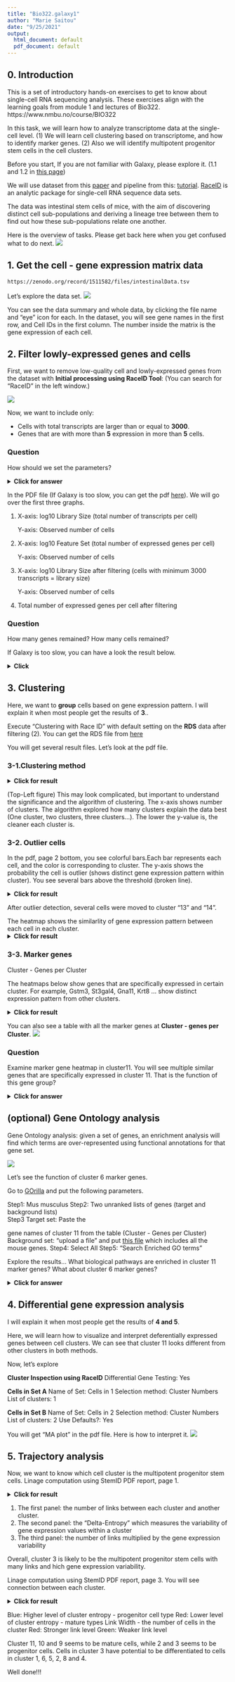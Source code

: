 ```yaml
---
title: "Bio322.galaxy1"
author: "Marie Saitou"
date: "9/25/2021"
output:
  html_document: default
  pdf_document: default
---
```

## 0. Introduction

This is a set of introductory hands-on exercises to get to know about single-cell RNA sequencing analysis. These exercises align with the learning goals from module 1 and lectures of Bio322.
https://www.nmbu.no/course/BIO322


In this task, we will learn how to analyze transcriptome data at the single-cell level. (1) We will learn cell clustering based on transcriptome, and how to identify marker genes. (2) Also we will identify multipotent progenitor stem cells in the cell clusters.

Before you start,
If you are not familiar with Galaxy, please explore it.
(1.1 and 1.2 in [this page](https://mariesaitou.github.io/Bio326/Bio326.genome.html#1_Galaxy_introduction))



We will use dataset from this [paper](https://doi.org/10.1016/j.stem.2016.05.010) and pipeline from this: [tutorial](https://training.galaxyproject.org/training-material/topics/transcriptomics/tutorials/scrna-raceid/tutorial.html). 
[RaceID](https://cran.r-project.org/web/packages/RaceID/vignettes/RaceID.html) is an analytic package for single-cell RNA sequence data sets.


The data was intestinal stem cells of mice, with the aim of discovering distinct cell sub-populations and deriving a lineage tree between them to find out how these sub-populations relate one another.


Here is the overview of tasks. Please get back here when you get confused what to do next.
![](assets/handson/workflow.png)


## 1. Get the cell - gene expression matrix data

```bash
https://zenodo.org/record/1511582/files/intestinalData.tsv
```


Let's explore the data set. 
![](assets/Bio322.09272021/Slide14.png)


You can see the data summary and whole data, by clicking the file name and "eye" icon for each.
In the dataset, you will see gene names in the first row, and Cell IDs in the first column. The number inside the matrix is the gene expression of each cell.


## 2. Filter lowly-expressed genes and cells

First, we want to remove low-quality cell and lowly-expressed genes from the dataset with **Initial processing using RaceID Tool**: 
(You can search for "RaceID" in the left window.)



![](assets/handson/raceID.png)

Now, we want to include only:

- Cells with total transcripts are larger than or equal to **3000**.
- Genes that are with more than **5** expression in more than **5** cells.

### Question 
How should we set the parameters?

<details>
  <summary> **Click for answer**</summary>      
![](assets/handson/task2.png)
</details> 




In the PDF file (If Galaxy is too slow, you can get the pdf [here](assets/handson/task2.pdf)). We will go over the first three graphs. 

(1) X-axis: log10 Library Size (total number of transcripts per cell)

    Y-axis: Observed number of cells
(2) X-axis: log10 Feature Set (total number of expressed genes per cell)

    Y-axis: Observed number of cells
(3) X-axis: log10 Library Size after filtering (cells with minimum 3000 transcripts = library size)

    Y-axis: Observed number of cells
(4) Total number of expressed genes per cell after filtering


### Question 
How many genes remained?
How many cells remained?


If Galaxy is too slow, you can have a look the result below.

<details>
  <summary> **Click**</summary>      
```bash
- Source:: genes: 20268 , cells: 431
- Filter:: genes: 2089 , cells: 287
         ::  10.3 % of genes remain, 66.6 % of cells remain
```
</details> 



## 3. Clustering 

Here, we want to **group** cells based on gene expression pattern.
I will explain it when most people get the results of **3**..

Execute "Clustering with Race ID" with default setting on the **RDS** data after filtering (2). You can get the RDS file from [here](assets/handson/RDS.rds)


You will get several result files. Let's look at the pdf file. 


### 3-1.Clustering method

<details>
  <summary> **Click for result**</summary>      
![](assets/handson/cluster.png)
</details> 

(Top-Left figure) This may look complicated, but important to understand the significance and the algorithm of clustering. 
The x-axis shows number of clusters. The algorithm explored how many clusters explain the data best (One cluster, two clusters, three clusters...). The lower the y-value is, the cleaner each cluster is.



### 3-2. Outlier cells

In the pdf, page 2 bottom, you see colorful bars.Each bar represents each cell,
and the color is corresponding to cluster. The y-axis shows the probability the cell is outlier (shows distinct gene expression pattern within cluster). You see several bars above the threshold (broken line). 

<details>
  <summary> **Click for result**</summary>      
![](assets/handson/outlier.png)
</details> 


After outlier detection, several cells were moved to cluster "13" and "14". 

The heatmap shows the similarlity of gene expression pattern between each cell in each cluster.
<details>
  <summary> **Click for result** </summary>      
![](assets/handson/heatmap.png)
</details> 

### 3-3. Marker genes
Cluster - Genes per Cluster


The heatmaps below show genes that are specifically expressed in certain cluster. For example, Gstm3, St3gal4, Gna11, Krt8 ... show distinct expression pattern from other clusters. 

<details>
  <summary> **Click for result** </summary>      
![](assets/handson/gene.cluster.png)
</details> 


You can also see a table with all the marker genes at **Cluster - genes per Cluster**.
![](assets/Bio322.09272021/Slide16.png)


### Question
Examine marker gene heatmap in cluster11. You will see multiple similar genes that are specifically expressed in cluster 11. That is the function of this gene group?

<details>
  <summary> **Click for answer**</summary>      

Defa (Defensine Alpha) is antimicrobial and cytotoxic peptides thought to be involved in host defense. [Ref Link](https://www.omim.org/entry/125220?search=defensin%20alpha&highlight=alpha%20defensin)


</details> 

## (optional) Gene Ontology analysis
Gene Ontology analysis: given a set of genes, an enrichment analysis will find which terms are over-represented using functional annotations for that gene set.

![](assets/Bio322.09272021/Slide15.png)



Let's see the function of cluster 6 marker genes.

Go to [GOrilla](http://cbl-gorilla.cs.technion.ac.il/) and put the following parameters.

Step1: Mus musculus
Step2: Two unranked lists of genes (target and background lists)   
Step3
Target set: Paste the 

gene names of cluster 11 from the table (Cluster - Genes per Cluster)
Background set: "upload a file" and put [this file](assets/handson/GO_mouse.txt) which includes all the mouse genes.
Step4: Select All
Step5: "Search Enriched GO terms"

Explore the results... What biological pathways are enriched in cluster 11 marker genes? What about cluster 6 marker genes?

</details> 
<details>
  <summary> **Click for answer**</summary>      
Cluster 11 marker genes: immunity-related function
Cluster 6 marker genes: lipid-related function

</details> 


## 4. Differential gene expression analysis
I will explain it when most people get the results of **4 and 5**.

Here, we will learn how to visualize and interpret deferentially expressed genes between cell clusters.
We can see that cluster 11 looks different from other clusters in both methods.

Now, let's explore

**Cluster Inspection using RaceID**
Differential Gene Testing: Yes

**Cells in Set A**
Name of Set: Cells in 1
Selection method: Cluster Numbers
List of clusters: 1

**Cells in Set B**
Name of Set: Cells in 2
Selection method: Cluster Numbers
List of clusters: 2
Use Defaults?: Yes

You will get "MA plot" in the pdf file.
Here is how to interpret it.
![](assets/Bio322.09272021/Slide17.png)


## 5. Trajectory analysis 

Now, we want to know which cell cluster is the multipotent progenitor stem cells.
Linage computation using StemID PDF report, page 1.



<details>
  <summary> **Click for result**</summary>      
![](assets/handson/network.png)
</details> 

(1) The first panel: the number of links between each cluster and another cluster. 
(2) The second panel: the “Delta-Entropy” which measures the variability of gene expression values within a cluster
(3) The third panel: the number of links multiplied by the gene expression variability 

Overall, cluster 3 is likely to be the multipotent progenitor stem cells with many links and hich gene expression variability.

Linage computation using StemID PDF report, page 3.
You will see connection between each cluster.

<details>
  <summary> **Click for result**</summary>      
![](assets/handson/lineage.png)
</details> 

Blue: Higher level of cluster entropy - progenitor cell type
Red: Lower level of cluster entropy - mature types
Link Width - the number of cells in the cluster
Red: Stronger link level
Green: Weaker link level


Cluster 11, 10 and 9 seems to be mature cells, while 2 and 3 seems to be progenitor cells.
Cells in cluster 3 have potential to be differentiated to cells in cluster 1, 6, 5, 2, 8 and 4.


Well done!!!



